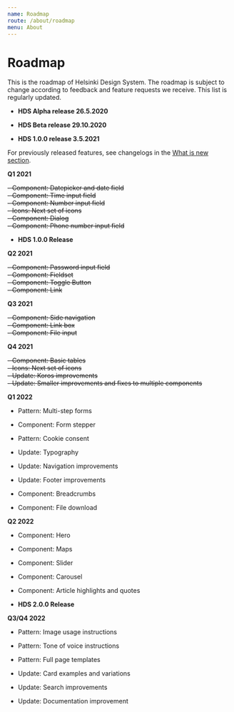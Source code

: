 ```yaml
---
name: Roadmap
route: /about/roadmap
menu: About
---
```



# Roadmap

<LargeParagraph>
   This is the roadmap of Helsinki Design System. The roadmap is subject to change according to feedback and feature requests we receive. This list is regularly updated.
</LargeParagraph>


- **HDS Alpha release 26.5.2020**

- **HDS Beta release 29.10.2020**

- **HDS 1.0.0 release 3.5.2021**

For previously released features, see changelogs in the [What is new section](/about/new).

**Q1 2021**

~~- Component: Datepicker and date field~~<br/>
~~- Component: Time input field~~<br/>
~~- Component: Number input field~~<br/>
~~- Icons: Next set of icons~~<br/>
~~- Component: Dialog~~<br/>
~~- Component: Phone number input field~~<br/>


- **HDS 1.0.0 Release**

**Q2 2021**


~~- Component: Password input field~~<br/>
~~- Component: Fieldset~~<br/>
~~- Component: Toggle Button~~<br/>
~~- Component: Link~~<br/>


**Q3 2021**


~~- Component: Side navigation~~<br/>
~~- Component: Link box~~<br/>
~~- Component: File input~~<br/>


**Q4 2021**

~~- Component: Basic tables~~<br/>
~~- Icons: Next set of icons~~<br/>
~~- Update: Koros improvements~~<br/>
~~- Update: Smaller improvements and fixes to multiple components~~<br/>


**Q1 2022**
- Pattern: Multi-step forms
- Component: Form stepper


- Pattern: Cookie consent


- Update: Typography
- Update: Navigation improvements
- Update: Footer improvements


- Component: Breadcrumbs
- Component: File download


**Q2 2022**
- Component: Hero
- Component: Maps
- Component: Slider
- Component: Carousel
- Component: Article highlights and quotes


- **HDS 2.0.0 Release**


**Q3/Q4 2022**
- Pattern: Image usage instructions
- Pattern: Tone of voice instructions
- Pattern: Full page templates


- Update: Card examples and variations
- Update: Search improvements
- Update: Documentation improvement
